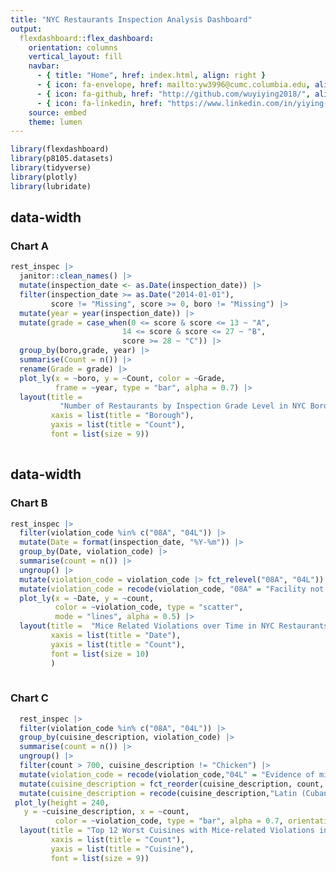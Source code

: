 ```yaml
---
title: "NYC Restaurants Inspection Analysis Dashboard"
output: 
  flexdashboard::flex_dashboard:
    orientation: columns
    vertical_layout: fill
    navbar:
      - { title: "Home", href: index.html, align: right }
      - { icon: fa-envelope, href: mailto:yw3996@cumc.columbia.edu, align: right }
      - { icon: fa-github, href: "http://github.com/wuyiying2018/", align: right }
      - { icon: fa-linkedin, href: "https://www.linkedin.com/in/yiying-wu-9a0bab251/", align: right }
    source: embed
    theme: lumen
---
```


```r
library(flexdashboard)
library(p8105.datasets)
library(tidyverse)
library(plotly)
library(lubridate)
```

{data-width=500}
-----------------------------------------------------------------------

### Chart A

```r
rest_inspec |> 
  janitor::clean_names() |>
  mutate(inspection_date <- as.Date(inspection_date)) |>
  filter(inspection_date >= as.Date("2014-01-01"), 
         score != "Missing", score >= 0, boro != "Missing") |>
  mutate(year = year(inspection_date)) |>
  mutate(grade = case_when(0 <= score & score <= 13 ~ "A",
                         14 <= score & score <= 27 ~ "B",
                         score >= 28 ~ "C")) |>
  group_by(boro,grade, year) |>
  summarise(Count = n()) |>
  rename(Grade = grade) |>
  plot_ly(x = ~boro, y = ~Count, color = ~Grade, 
          frame = ~year, type = "bar", alpha = 0.7) |> 
  layout(title = 
           "Number of Restaurants by Inspection Grade Level in NYC Boroughs",
         xaxis = list(title = "Borough"),
         yaxis = list(title = "Count"),
         font = list(size = 9))
  
```

{data-width=500}
-----------------------------------------------------------------------

### Chart B

```r
rest_inspec |>
  filter(violation_code %in% c("08A", "04L")) |>
  mutate(Date = format(inspection_date, "%Y-%m")) |>
  group_by(Date, violation_code) |>
  summarise(count = n()) |>
  ungroup() |>
  mutate(violation_code = violation_code |> fct_relevel("08A", "04L")) |>
  mutate(violation_code = recode(violation_code, "08A" = "Facility not vermin proof", "04L" = "Evidence of mice or live mice")) |>
  plot_ly(x = ~Date, y = ~count,
          color = ~violation_code, type = "scatter", 
          mode = "lines", alpha = 0.5) |>
  layout(title =  "Mice Related Violations over Time in NYC Restaurants",
         xaxis = list(title = "Date"),
         yaxis = list(title = "Count"),
         font = list(size = 10)
         )
  
```

### Chart C

```r
  rest_inspec |>
  filter(violation_code %in% c("08A", "04L")) |>
  group_by(cuisine_description, violation_code) |>
  summarise(count = n()) |>
  ungroup() |>
  filter(count > 700, cuisine_description != "Chicken") |>
  mutate(violation_code = recode(violation_code,"04L" = "Evidence of mice or live mice", "08A" = "Facility not vermin proof")) |>
  mutate(cuisine_description = fct_reorder(cuisine_description, count, .desc = FALSE)) |>
  mutate(cuisine_description = recode(cuisine_description,"Latin (Cuban, Dominican, Puerto Rican, South & Central American)" = "Latin" )) |>
 plot_ly(height = 240, 
   y = ~cuisine_description, x = ~count,
          color = ~violation_code, type = "bar", alpha = 0.7, orientation = 'h') |>
  layout(title = "Top 12 Worst Cuisines with Mice-related Violations in NYC Boroughs",
         xaxis = list(title = "Count"),
         yaxis = list(title = "Cuisine"),
         font = list(size = 9))
  
```
